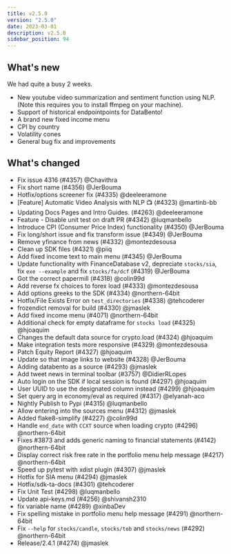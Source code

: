 ```yaml
---
title: v2.5.0
version: "2.5.0"
date: 2023-03-01
description: v2.5.0
sidebar_position: 94
---
```



## What's new
We had quite a busy 2 weeks.
- New youtube video summarization and sentiment function using NLP.  (Note this requires you to install ffmpeg on your machine).
- Support of historical endpointpoints for DataBento!
- A brand new fixed income menu
- CPI by country
- Volatility cones
- General bug fix and improvements



## What's changed
- Fix issue 4316 (#4357) @Chavithra
- Fix short name (#4356) @JerBouma
- Hotfix/options screener fix (#4335) @deeleeramone
- [Feature] Automatic Video Analysis with NLP 📺  (#4323) @martinb-bb
- Updating Docs Pages and Intro Guides.  (#4263) @deeleeramone
- Feature - Disable unit test on draft PR (#4342) @luqmanbello
- Introduce CPI (Consumer Price Index) functionality (#4350) @JerBouma
- Fix long/short issue and fix transform issue (#4349) @JerBouma
- Remove yfinance from news (#4332) @montezdesousa
- Clean up SDK files (#4321) @piiq
- Add fixed income text to main menu (#4345) @JerBouma
- Update functionality with FinanceDatabase v2, depreciate `stocks/sia`, fix `exe --example` and fix `stocks/fa/dcf` (#4319) @JerBouma
- Got the correct papermill (#4318) @colin99d
- Add reverse fx choices to forex load (#4333) @montezdesousa
- Add options greeks to the SDK (#4334) @northern-64bit
- Hotfix/File Exists Error on `test_directories` (#4338) @tehcoderer
- frozendict removal for build (#4330) @jmaslek
- Add fixed income menu (#4071) @northern-64bit
- Additional check for empty dataframe for `stocks load` (#4325) @hjoaquim
- Changes the default data source for crypto.load (#4324) @hjoaquim
- Make integration tests more responsive (#4329) @montezdesousa
- Patch Equity Report (#4327) @hjoaquim
- Update so that image links to website (#4328) @JerBouma
- Adding databento as a source (#4293) @jmaslek
- Add tweet news in terminal toolbar (#3757) @DidierRLopes
- Auto login on the SDK if local session is found (#4297) @hjoaquim
- User UUID to use the designated column instead (#4299) @hjoaquim
- Set query arg in economy/eval as required (#4317) @elyanah-aco
- Nightly Publish to Pypi (#4315) @luqmanbello
- Allow entering into the sources menu (#4312) @jmaslek
- Added flake8-simplify (#4227) @colin99d
- Handle `end_date` with `CCXT` source when loading crypto (#4296) @northern-64bit
- Fixes #3873 and adds generic naming to financial statements (#4142) @northern-64bit
- Display correct risk free rate in the portfolio menu help message (#4217) @northern-64bit
- Speed up pytest with xdist plugin (#4307) @jmaslek
- Hotfix for SIA menu (#4294) @jmaslek
- Hotfix/sdk-ta-docs (#4301) @tehcoderer
- Fix Unit Test (#4298) @luqmanbello
- Update api-keys.md (#4256) @shivansh2310
- fix variable name (#4289) @xinbaDev
- Fix spelling mistake in portfolio menu help message (#4291) @northern-64bit
- Fix `--help` for `stocks/candle`, `stocks/tob` and `stocks/news` (#4292) @northern-64bit
- Release/2.4.1 (#4274) @jmaslek
